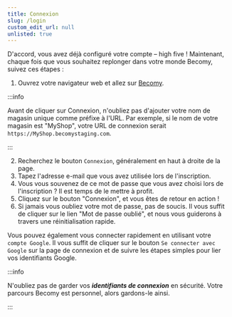 ```yaml
---
title: Connexion
slug: /login
custom_edit_url: null
unlisted: true
---
```


D'accord, vous avez déjà configuré votre compte – high five ! Maintenant, chaque fois que vous souhaitez replonger dans votre monde Becomy, suivez ces étapes :

1. Ouvrez votre navigateur web et allez sur [Becomy](https://MyShop.becomystaging.com).

:::info

Avant de cliquer sur Connexion, n'oubliez pas d'ajouter votre nom de magasin unique comme préfixe à l'URL. Par exemple, si le nom de votre magasin est "MyShop", votre URL de connexion serait `https://MyShop.becomystaging.com`.

:::

2. Recherchez le bouton `Connexion`, généralement en haut à droite de la page.
3. Tapez l'adresse e-mail que vous avez utilisée lors de l'inscription.
4. Vous vous souvenez de ce mot de passe que vous avez choisi lors de l'inscription ? Il est temps de le mettre à profit.
5. Cliquez sur le bouton "Connexion", et vous êtes de retour en action !
6. Si jamais vous oubliez votre mot de passe, pas de soucis. Il vous suffit de cliquer sur le lien "Mot de passe oublié", et nous vous guiderons à travers une réinitialisation rapide.

Vous pouvez également vous connecter rapidement en utilisant votre `compte Google`. Il vous suffit de cliquer sur le bouton `Se connecter avec Google` sur la page de connexion et de suivre les étapes simples pour lier vos identifiants Google.

:::info

N'oubliez pas de garder vos **_identifiants de connexion_** en sécurité. Votre parcours Becomy est personnel, alors gardons-le ainsi.

:::
